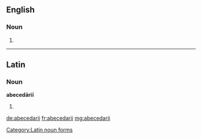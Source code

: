 ==English==

===Noun===
{{head|en|noun plural form}}

# {{plural of|abecedarius|lang=en}}

----

==Latin==

===Noun===
'''abecedāriī''' {{g|n}}

# {{inflection of|abecedārium||gen|s|lang=la}}

[[Category:Latin noun forms]]

[[de:abecedarii]]
[[fr:abecedarii]]
[[mg:abecedarii]]